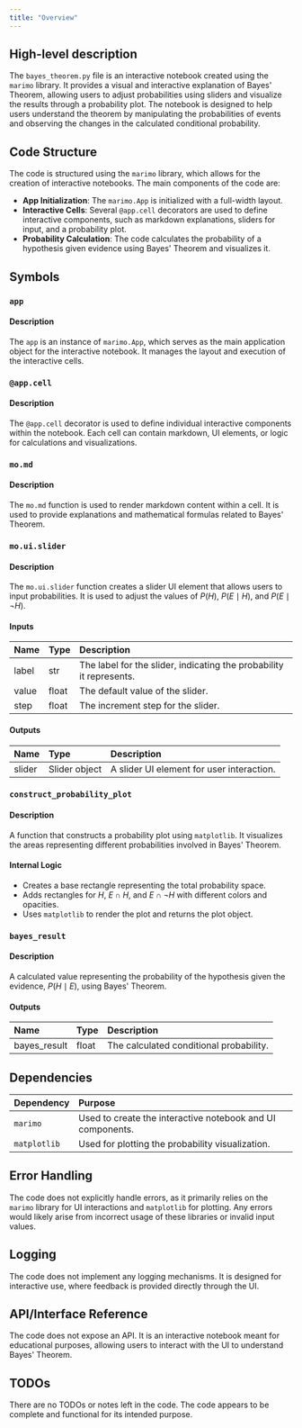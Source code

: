 ```yaml
---
title: "Overview"
---
```


## High-level description

The `bayes_theorem.py` file is an interactive notebook created using the `marimo` library. It provides a visual and interactive explanation of Bayes' Theorem, allowing users to adjust probabilities using sliders and visualize the results through a probability plot. The notebook is designed to help users understand the theorem by manipulating the probabilities of events and observing the changes in the calculated conditional probability.

## Code Structure

The code is structured using the `marimo` library, which allows for the creation of interactive notebooks. The main components of the code are:

- **App Initialization**: The `marimo.App` is initialized with a full-width layout.
- **Interactive Cells**: Several `@app.cell` decorators are used to define interactive components, such as markdown explanations, sliders for input, and a probability plot.
- **Probability Calculation**: The code calculates the probability of a hypothesis given evidence using Bayes' Theorem and visualizes it.

## Symbols

### `app`
#### Description
The `app` is an instance of `marimo.App`, which serves as the main application object for the interactive notebook. It manages the layout and execution of the interactive cells.

### `@app.cell`
#### Description
The `@app.cell` decorator is used to define individual interactive components within the notebook. Each cell can contain markdown, UI elements, or logic for calculations and visualizations.

### `mo.md`
#### Description
The `mo.md` function is used to render markdown content within a cell. It is used to provide explanations and mathematical formulas related to Bayes' Theorem.

### `mo.ui.slider`
#### Description
The `mo.ui.slider` function creates a slider UI element that allows users to input probabilities. It is used to adjust the values of $P(H)$, $P(E \mid H)$, and $P(E \mid \neg H)$.

#### Inputs
| Name | Type | Description |
|:-----|:-----|:------------|
| label | str | The label for the slider, indicating the probability it represents. |
| value | float | The default value of the slider. |
| step | float | The increment step for the slider. |

#### Outputs
| Name | Type | Description |
|:-----|:-----|:------------|
| slider | Slider object | A slider UI element for user interaction. |

### `construct_probability_plot`
#### Description
A function that constructs a probability plot using `matplotlib`. It visualizes the areas representing different probabilities involved in Bayes' Theorem.

#### Internal Logic
- Creates a base rectangle representing the total probability space.
- Adds rectangles for $H$, $E \cap H$, and $E \cap \neg H$ with different colors and opacities.
- Uses `matplotlib` to render the plot and returns the plot object.

### `bayes_result`
#### Description
A calculated value representing the probability of the hypothesis given the evidence, $P(H \mid E)$, using Bayes' Theorem.

#### Outputs
| Name | Type | Description |
|:-----|:-----|:------------|
| bayes_result | float | The calculated conditional probability. |

## Dependencies

| Dependency | Purpose |
|:-----------|:--------|
| `marimo` | Used to create the interactive notebook and UI components. |
| `matplotlib` | Used for plotting the probability visualization. |

## Error Handling

The code does not explicitly handle errors, as it primarily relies on the `marimo` library for UI interactions and `matplotlib` for plotting. Any errors would likely arise from incorrect usage of these libraries or invalid input values.

## Logging

The code does not implement any logging mechanisms. It is designed for interactive use, where feedback is provided directly through the UI.

## API/Interface Reference

The code does not expose an API. It is an interactive notebook meant for educational purposes, allowing users to interact with the UI to understand Bayes' Theorem.

## TODOs

There are no TODOs or notes left in the code. The code appears to be complete and functional for its intended purpose.
